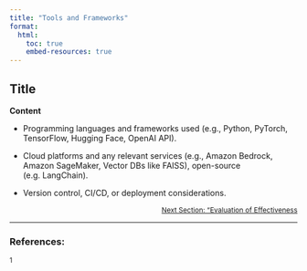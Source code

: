 ```yaml
---
title: "Tools and Frameworks"
format:
  html:
    toc: true
    embed-resources: true
---
```


## Title
**Content**

- Programming languages and frameworks used (e.g., Python, PyTorch, TensorFlow, Hugging Face, OpenAI API).

- Cloud platforms and any relevant services (e.g., Amazon Bedrock, Amazon SageMaker, Vector DBs like FAISS), open-source (e.g. LangChain).

- Version control, CI/CD, or deployment considerations.

<!-- Reference to next section -->
<div style="text-align: right; font-size: 12px;">
  <a href="2_data.html">Next Section: "Evaluation of Effectiveness</a>
</div>

---

### References:

${^1}$